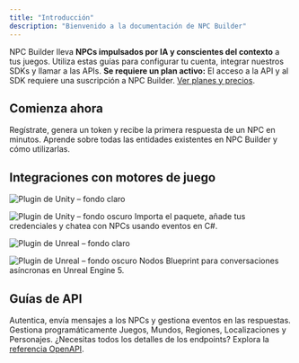```yaml
---
title: "Introducción"
description: "Bienvenido a la documentación de NPC Builder"
---
```


<Info>
NPC Builder lleva <strong>NPCs impulsados por IA y conscientes del contexto</strong> a tus juegos.  
Utiliza estas guías para configurar tu cuenta, integrar nuestros SDKs y llamar a las APIs.
</Info>

<Warning>
<strong>Se requiere un plan activo:</strong> El acceso a la API y al SDK requiere una suscripción a NPC Builder.  
<a href="https://npcbuilder.com/plans">Ver planes y precios</a>.
</Warning>

## Comienza ahora

<Columns cols={2}>
  <Card title="Inicio rápido" href="/quickstart" icon="rocket" horizontal>
    Regístrate, genera un token y recibe la primera respuesta de un NPC en minutos.
  </Card>
  <Card title="Referencia de Entidades" href="/essentials/entities" icon="gear" horizontal>
    Aprende sobre todas las entidades existentes en NPC Builder y cómo utilizarlas.
  </Card>
</Columns>

## Integraciones con motores de juego

<Columns cols={2}>
  <Card title="Plugin para Unity" href="/integrations/unity">
  <img
    src="/images/unity-light.svg"
    alt="Plugin de Unity – fondo claro"
    className="block dark:hidden w-full h-40 rounded-lg mb-2"
  />

  <img
    src="/images/unity-dark.svg"
    alt="Plugin de Unity – fondo oscuro"
    className="hidden dark:block w-full h-40 rounded-lg mb-2"
  />
    Importa el paquete, añade tus credenciales y chatea con NPCs usando eventos en C#.
  </Card>

  <Card title="Plugin para Unreal Engine" href="/integrations/unreal">
  <img
    src="/images/unreal-light.svg"
    alt="Plugin de Unreal – fondo claro"
    className="block dark:hidden w-full h-40 rounded-lg mb-2"
  />

  <img
    src="/images/unreal-dark.svg"
    alt="Plugin de Unreal – fondo oscuro"
    className="hidden dark:block w-full h-40 rounded-lg mb-2"
  />
    Nodos Blueprint para conversaciones asíncronas en Unreal Engine 5.
  </Card>
</Columns>

## Guías de API

<Columns cols={2}>
  <Card title="API de Interacciones" href="/interactions-api-guide" icon="message-dots">
    Autentica, envía mensajes a los NPCs y gestiona eventos en las respuestas.
  </Card>
  <Card title="API de Contexto" href="/context-api-reference" icon="database">
    Gestiona programáticamente Juegos, Mundos, Regiones, Localizaciones y Personajes.
  </Card>
</Columns>

<Tip>
¿Necesitas todos los detalles de los endpoints? Explora la <a href="/api-reference/introduction">referencia OpenAPI</a>.
</Tip>
